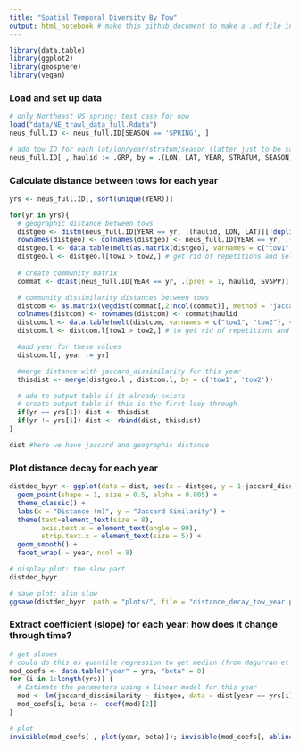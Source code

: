 ```yaml
---
title: "Spatial Temporal Diversity By Tow"
output: html_notebook # make this github_document to make a .md file instead that will show up on github
---
```

```r
library(data.table)
library(ggplot2)
library(geosphere)
library(vegan)
```

### Load and set up data
```r
# only Northeast US spring: test case for now
load("data/NE_trawl_data_full.Rdata")
neus_full.ID <- neus_full.ID[SEASON == 'SPRING', ]

# add tow ID for each lat/lon/year/stratum/season (latter just to be safe)
neus_full.ID[ , haulid := .GRP, by = .(LON, LAT, YEAR, STRATUM, SEASON)]
```

### Calculate distance between tows for each year
```r
yrs <- neus_full.ID[, sort(unique(YEAR))]

for(yr in yrs){
  # geographic distance between tows
  distgeo <- distm(neus_full.ID[YEAR == yr, .(haulid, LON, LAT)][!duplicated(haulid), .(LON, LAT)]) # geographic distance matrix
  rownames(distgeo) <- colnames(distgeo) <- neus_full.ID[YEAR == yr, .(haulid)][!duplicated(haulid), haulid]
  distgeo.l <- data.table(melt(as.matrix(distgeo), varnames = c("tow1", "tow2"), value.name = "distgeo")) #matrix to long data.table
  distgeo.l <- distgeo.l[tow1 > tow2,] # get rid of repetitions and self-comparisons
  
  # create community matrix
  commat <- dcast(neus_full.ID[YEAR == yr, .(pres = 1, haulid, SVSPP)], haulid ~ SVSPP, value.var = "pres", fun.aggregate = length) #long to wide data for community matrix, column names are haulid then each SVSPP. This adds zeros automatically through length()

  # community dissimilarity distances between tows
  distcom <- as.matrix(vegdist(commat[,2:ncol(commat)], method = "jaccard", binary = TRUE)) #dissimilarity 
  colnames(distcom) <- rownames(distcom) <- commat$haulid
  distcom.l <- data.table(melt(distcom, varnames = c("tow1", "tow2"), value.name = "jaccard_dissimilarity")) # matrix to long data.table
  distcom.l <- distcom.l[tow1 > tow2,] # to get rid of repetitions and self-comparisons

  #add year for these values
  distcom.l[, year := yr]

  #merge distance with jaccard_dissimilarity for this year
  thisdist <- merge(distgeo.l , distcom.l, by = c('tow1', 'tow2'))

  # add to output table if it already exists
  # create output table if this is the first loop through
  if(yr == yrs[1]) dist <- thisdist
  if(yr != yrs[1]) dist <- rbind(dist, thisdist)
}

dist #here we have jaccard and geographic distance
```

### Plot distance decay for each year
```r
distdec_byyr <- ggplot(data = dist, aes(x = distgeo, y = 1-jaccard_dissimilarity)) +
  geom_point(shape = 1, size = 0.5, alpha = 0.005) +
  theme_classic() +
  labs(x = "Distance (m)", y = "Jaccard Similarity") +
  theme(text=element_text(size = 8), 
        axis.text.x = element_text(angle = 90),
        strip.text.x = element_text(size = 5)) +
  geom_smooth() + 
  facet_wrap( ~ year, ncol = 8)

# display plot: the slow part
distdec_byyr

# save plot: also slow
ggsave(distdec_byyr, path = "plots/", file = "distance_decay_tow_year.png", dpi = 300, width = 8, height = 8, units = 'in')


```

### Extract coefficient (slope) for each year: how does it change through time?
```r
# get slopes
# could do this as quantile regression to get median (from Magurran et al.)
mod_coefs <- data.table("year" = yrs, "beta" = 0)
for (i in 1:length(yrs)) {
  # Estimate the parameters using a linear model for this year
  mod <- lm(jaccard_dissimilarity ~ distgeo, data = dist[year == yrs[i],])  
  mod_coefs[i, beta :=  coef(mod)[2]]
}

# plot
invisible(mod_coefs[ , plot(year, beta)]); invisible(mod_coefs[, abline(lm(beta ~ year))])

```
